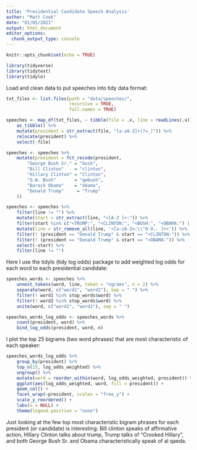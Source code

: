 ---
title: 'Presidential Candidate Speech Analysis'
author: "Matt Cook"
date: "01/05/2021"
output: html_document
editor_options: 
  chunk_output_type: console
---

```{r setup, include=FALSE}
knitr::opts_chunk$set(echo = TRUE)
```


```{r}
library(tidyverse)
library(tidytext)
library(tidylo)
```

Load and clean data to put speeches into tidy data format:

```{r}
txt_files <- list.files(path = "data/speeches/", 
                        recursive = TRUE, 
                        full.names = TRUE)

speeches <- map_df(txt_files, ~ tibble(file = .x, line = readLines(.x))) %>%
    as_tibble() %>%
    mutate(president = str_extract(file, "[a-zA-Z]+(?=_)")) %>%
    relocate(president) %>%
    select(-file)

speeches <- speeches %>%
    mutate(president = fct_recode(president, 
        "George Bush Sr." = "bush",
        "Bill Clinton"    = "clinton",
        "Hillary Clinton" = "Clinton",
        "G.W. Bush"       = "gwbush",
        "Barack Obama"    = "obama",
        "Donald Trump"     = "Trump"
    ))

speeches <- speeches %>%
    filter(line != "") %>%
    mutate(start = str_extract(line, "<[A-Z ]+:")) %>%
    filter(start %in% c("<TRUMP:", "<CLINTON:", "<BUSH:", "<OBAMA:") | is.na(start)) %>%
    mutate(line = str_remove_all(line, '<[a-zA-Z=:\\"0-9,. ]+>')) %>%
    filter(! (president == "Donald Trump" & start == "<CLINTON:")) %>%
    filter(! (president == "Donald Trump" & start == "<OBAMA:")) %>%
    select(-start) %>%
    filter(line != "")
```

Here I use the tidylo (tidy log odds) package to add weighted log odds for each word to each presidential candidate:

```{r}
speeches_words <- speeches %>%
    unnest_tokens(word, line, token = "ngrams", n = 2) %>%
    separate(word, c("word1", "word2"), sep = " ") %>%
    filter(! word1 %in% stop_words$word) %>%
    filter(! word2 %in% stop_words$word) %>%
    unite(word, c("word1", "word2"), sep = " ")

speeches_words_log_odds <- speeches_words %>%
    count(president, word) %>%
    bind_log_odds(president, word, n) 
```

I plot the top 25 bigrams (two word phrases) that are most characteristic of each speaker:

```{r}
speeches_words_log_odds %>%
    group_by(president) %>%
    top_n(25, log_odds_weighted) %>%
    ungroup() %>%
    mutate(word = reorder_within(word, log_odds_weighted, president)) %>%
    ggplot(aes(log_odds_weighted, word, fill = president)) +
    geom_col() +
    facet_wrap(~president, scales = "free_y") +
    scale_y_reordered() +
    labs(x = NULL) +
    theme(legend.position = "none")
```

Just looking at the few top most characteristic bigram phrases for each president (or candidate) is interesting: Bill clinton speaks of affirmative action, Hillary Clinton talks about trump, Trump talks of "Crooked Hillary", and both George Bush Sr. and Obama characteristically speak of al qaeda. 
